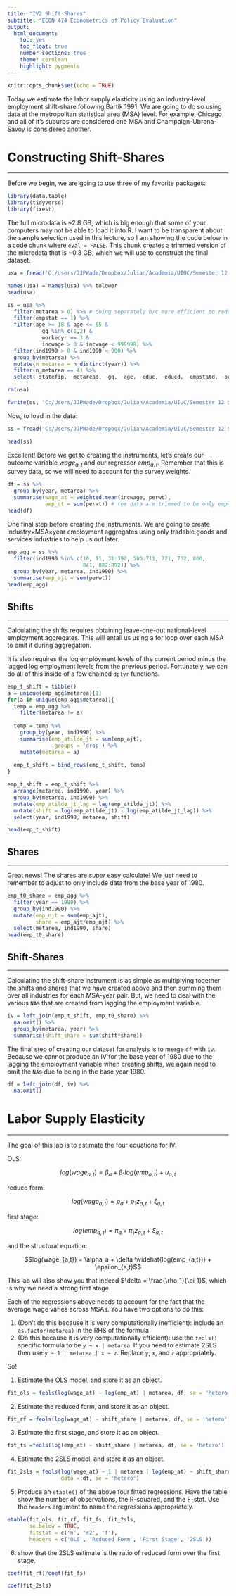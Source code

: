 ```yaml
---
title: "IV2 Shift Shares"
subtitle: "ECON 474 Econometrics of Policy Evaluation"
output: 
  html_document:
    toc: yes
    toc_float: true
    number_sections: true
    theme: cerulean
    highlight: pygments
---
```


```r
knitr::opts_chunk$set(echo = TRUE)
```


Today we estimate the labor supply elasticity using an industry-level employment shift-share following Bartik 1991.
We are going to do so using data at the metropolitan statistical area (MSA) level.
For example, Chicago and all of it's suburbs are considered one MSA and Champaign-Ubrana-Savoy is considered another.

# Constructing Shift-Shares
**********************************************************************************

Before we begin, we are going to use three of my favorite packages:

```r
library(data.table)
library(tidyverse)
library(fixest)
```

The full microdata is ~2.8 GB, which is big enough that some of your computers may not be able to load it into R.
I want to be transparent about the sample selection used in this lecture, so I am showing the code below in a code chunk where `eval = FALSE`.
This chunk creates a trimmed version of the microdata that is ~0.3 GB, which we will use to construct the final dataset.


```r
usa = fread('C:/Users/JJPWade/Dropbox/Julian/Academia/UIUC/Semester 12 Spring 2023/ECON474sp23/Data/IV2 shift_shares.csv')

names(usa) = names(usa) %>% tolower
head(usa)

ss = usa %>%
  filter(metarea > 0) %>% # doing separately b/c more efficient to reduce number of comparisons
  filter(empstat == 1) %>%
  filter(age >= 18 & age <= 65 & 
           gq %in% c(1,2) & 
           workedyr == 3 & 
           incwage > 0 & incwage < 999998) %>%
  filter(ind1990 > 0 & ind1990 < 900) %>%
  group_by(metarea) %>%
  mutate(n_metarea = n_distinct(year)) %>%
  filter(n_metarea == 4) %>%
  select(-statefip, -metaread, -gq, -age, -educ, -educd, -empstatd, -occ1990, -wkswork1, -uhrswork, -workedyr, -n_metarea)

rm(usa)

fwrite(ss, 'C:/Users/JJPWade/Dropbox/Julian/Academia/UIUC/Semester 12 Spring 2023/ECON474sp23/Data/IV2 shift_shares cleaned.csv')
```

Now, to load in the data:

```r
ss = fread('C:/Users/JJPWade/Dropbox/Julian/Academia/UIUC/Semester 12 Spring 2023/ECON474sp23/Data/IV2 shift_shares cleaned.csv')

head(ss)
```

Excellent! 
Before we get to creating the instruments, let's create our outcome variable $wage_{a,t}$ and our regressor $emp_{a,t}$.
Remember that this is survey data, so we will need to account for the survey weights.

```r
df = ss %>%
  group_by(year, metarea) %>%
  summarise(wage_at = weighted.mean(incwage, perwt),
            emp_at = sum(perwt)) # the data are trimmed to be only employed people so this line is okay
head(df)
```

One final step before creating the instruments.
We are going to create industry$\times$MSA$\times$year employment aggregates using only tradable goods and services industries to help us out later.

```r
emp_agg = ss %>%
  filter(ind1990 %in% c(10, 11, 31:392, 500:711, 721, 732, 800,
                        841, 882:892)) %>%
  group_by(year, metarea, ind1990) %>%
  summarise(emp_ajt = sum(perwt))
head(emp_agg)
```


## Shifts
**********************************************************************

Calculating the shifts requires obtaining leave-one-out national-level employment aggregates.
This will entail us using a for loop over each MSA to omit it during aggregation.

It is also requires the log employment levels of the current period minus the lagged log employment levels from the previous period.
Fortunately, we can do all of this inside of a few chained `dplyr` functions.


```r
emp_t_shift = tibble()
a = unique(emp_agg$metarea)[1]
for(a in unique(emp_agg$metarea)){
  temp = emp_agg %>%
    filter(metarea != a)
  
  temp = temp %>%
    group_by(year, ind1990) %>%
    summarise(emp_atilde_jt = sum(emp_ajt),
              .groups = 'drop') %>%
    mutate(metarea = a)
  
  emp_t_shift = bind_rows(emp_t_shift, temp)
}

emp_t_shift = emp_t_shift %>%
  arrange(metarea, ind1990, year) %>%
  group_by(metarea, ind1990) %>%
  mutate(emp_atilde_jt_lag = lag(emp_atilde_jt)) %>%
  mutate(shift = log(emp_atilde_jt) - log(emp_atilde_jt_lag)) %>%
  select(year, ind1990, metarea, shift)

head(emp_t_shift)
```


## Shares
**********************************************************************

Great news! 
The shares are *super* easy calculate! 
We just need to remember to adjust to only include data from the base year of 1980.

```r
emp_t0_share = emp_agg %>%
  filter(year == 1980) %>%
  group_by(ind1990) %>%
  mutate(emp_njt = sum(emp_ajt),
         share = emp_ajt/emp_njt) %>%
  select(metarea, ind1990, share)
head(emp_t0_share)
```


## Shift-Shares
**********************************************************************

Calculating the shift-share instrument is as simple as multiplying together the shifts and shares that we have created above and then summing them over all industries for each MSA-year pair.
But, we need to deal with the various `NA`s that are created from lagging the employment variable.


```r
iv = left_join(emp_t_shift, emp_t0_share) %>%
  na.omit() %>%
  group_by(metarea, year) %>%
  summarise(shift_share = sum(shift*share))
```

The final step of creating our dataset for analysis is to merge `df` with `iv`.
Because we cannot produce an IV for the base year of 1980 due to the lagging the employment variable when creating shifts, we again need to omit the `NA`s due to being in the base year 1980.

```r
df = left_join(df, iv) %>%
  na.omit()

```


# Labor Supply Elasticity
**********************************************************************************


The goal of this lab is to estimate the four equations for IV:

OLS:

$$log(wage_{a,t}) = \beta_a + \beta_1 log(emp_{a,t}) + u_{a,t}$$

reduce form:

$$log(wage_{a,t}) = \rho_a + \rho_1 z_{a,t} + \zeta_{a,t}$$

first stage:

$$log(emp_{a,t}) = \pi_a + \pi_1z_{a,t} + \xi_{a,t}$$

and the structural equation:

$$log(wage_{a,t}) = \alpha_a + \delta \widehat{log(emp_{a,t})} + \epsilon_{a,t}$$

This lab will also show you that indeed $\delta = \frac{\rho_1}{\pi_1}$, which is why we need a strong first stage.


Each of the regressions above needs to account for the fact that the average wage varies across MSAs.
You have two options to do this:

1. (Don't do this because it is very computationally inefficient): include an `as.factor(metarea)` in the RHS of the formula
2. (Do this because it is very computationally efficient): use the `feols()` specific formula to be `y ~ x | metarea`. If you need to estimate 2SLS then use `y ~ 1 | metarea | x ~ z`. Replace `y`, `x`, and `z` appropriately.

So!

1. Estimate the OLS model, and store it as an object.

```r
fit_ols = feols(log(wage_at) ~ log(emp_at) | metarea, df, se = 'hetero')
```

2. Estimate the reduced form, and store it as an object.

```r
fit_rf = feols(log(wage_at) ~ shift_share | metarea, df, se = 'hetero')
```

3. Estimate the first stage, and store it as an object.

```r
fit_fs =feols(log(emp_at) ~ shift_share | metarea, df, se = 'hetero')
```

4. Estimate the 2SLS model, and store it as an object.

```r
fit_2sls = feols(log(wage_at) ~ 1 | metarea | log(emp_at) ~ shift_share,
                 data = df, se = 'hetero')
```

5. Produce an `etable()`  of the above four fitted regressions. Have the table show the number of observations, the R-squared, and the F-stat. Use the `headers` argument to name the regressions appropriately.


```r

etable(fit_ols, fit_rf, fit_fs, fit_2sls,
       se.below = TRUE,
       fitstat = c('n', 'r2', 'f'),
       headers = c('OLS', 'Reduced Form', 'First Stage', '2SLS'))
```

6. show that the 2SLS estimate is the ratio of reduced form over the first stage.

```r
coef(fit_rf)/coef(fit_fs)

coef(fit_2sls)
```